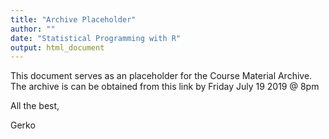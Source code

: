 ```yaml
---
title: "Archive Placeholder"
author: ""
date: "Statistical Programming with R"
output: html_document
---
```


This document serves as an placeholder for the Course Material Archive.
The archive is can be obtained from this link by Friday July 19 2019 @ 8pm

All the best, 

Gerko